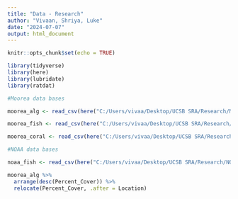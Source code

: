 ```yaml
---
title: "Data - Research"
author: "Vivaan, Shriya, Luke"
date: "2024-07-07"
output: html_document
---
```


```r
knitr::opts_chunk$set(echo = TRUE)
```

```r
library(tidyverse)
library(here)
library(lubridate)
library(ratdat)
```

```r
#Moorea data bases

moorea_alg <- read_csv(here("C:/Users/vivaa/Desktop/UCSB SRA/Research/MOOREA/MCR_LTER_Annual_Survey_Benthic_Cover_20231211.csv"))

moorea_fish <- read_csv(here("C:/Users/vivaa/Desktop/UCSB SRA/Research/MOOREA/MCR_LTER_Annual_Fish_Survey_20230615.csv"))

moorea_coral <- read_csv(here("C:/Users/vivaa/Desktop/UCSB SRA/Research/MOOREA/MCR_LTER_Lenihan_mapped_corals_20220413.csv"))

#NOAA data bases

noaa_fish <- read_csv(here("C:/Users/vivaa/Desktop/UCSB SRA/Research/NOAA/Parrotfish_surveys_FL2014.csv"))
```
```r
moorea_alg %>% 
  arrange(desc(Percent_Cover)) %>% 
  relocate(Percent_Cover, .after = Location)
```

